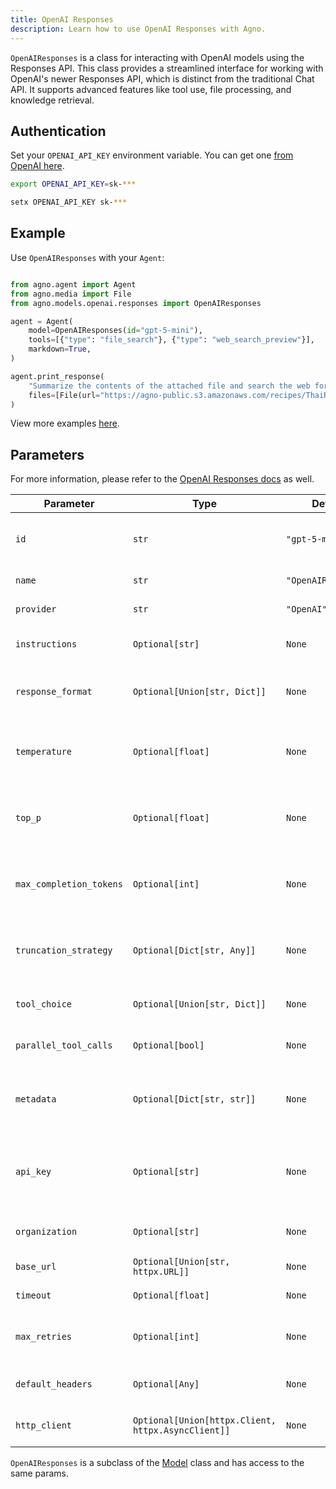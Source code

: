 ```yaml
---
title: OpenAI Responses
description: Learn how to use OpenAI Responses with Agno.
---
```


`OpenAIResponses` is a class for interacting with OpenAI models using the Responses API. This class provides a streamlined interface for working with OpenAI's newer Responses API, which is distinct from the traditional Chat API. It supports advanced features like tool use, file processing, and knowledge retrieval.

## Authentication

Set your `OPENAI_API_KEY` environment variable. You can get one [from OpenAI here](https://platform.openai.com/account/api-keys).

<CodeGroup>

```bash Mac
export OPENAI_API_KEY=sk-***
```

```bash Windows
setx OPENAI_API_KEY sk-***
```

</CodeGroup>

## Example

Use `OpenAIResponses` with your `Agent`:

<CodeGroup>

```python agent.py

from agno.agent import Agent
from agno.media import File
from agno.models.openai.responses import OpenAIResponses

agent = Agent(
    model=OpenAIResponses(id="gpt-5-mini"),
    tools=[{"type": "file_search"}, {"type": "web_search_preview"}],
    markdown=True,
)

agent.print_response(
    "Summarize the contents of the attached file and search the web for more information.",
    files=[File(url="https://agno-public.s3.amazonaws.com/recipes/ThaiRecipes.pdf")],
)

```

</CodeGroup>

<Note> View more examples [here](/examples/models/openai/responses/basic). </Note>

## Parameters

For more information, please refer to the [OpenAI Responses docs](https://platform.openai.com/docs/api-reference/responses) as well.

| Parameter                  | Type                           | Default                | Description                                                                                              |
| -------------------------- | ------------------------------ | ---------------------- | -------------------------------------------------------------------------------------------------------- |
| `id`                       | `str`                          | `"gpt-5-mini"`         | The id of the OpenAI model to use with Responses API                                                    |
| `name`                     | `str`                          | `"OpenAIResponses"`    | The name of the model                                                                                    |
| `provider`                 | `str`                          | `"OpenAI"`             | The provider of the model                                                                                |
| `instructions`             | `Optional[str]`                | `None`                 | System-level instructions for the assistant                                                             |
| `response_format`          | `Optional[Union[str, Dict]]`   | `None`                 | Response format specification for structured outputs                                                     |
| `temperature`              | `Optional[float]`              | `None`                 | Controls randomness in the model's output (0.0 to 2.0)                                                  |
| `top_p`                    | `Optional[float]`              | `None`                 | Controls diversity via nucleus sampling (0.0 to 1.0)                                                    |
| `max_completion_tokens`    | `Optional[int]`                | `None`                 | Maximum number of completion tokens to generate                                                          |
| `truncation_strategy`      | `Optional[Dict[str, Any]]`     | `None`                 | Strategy for truncating messages when they exceed context limits                                        |
| `tool_choice`              | `Optional[Union[str, Dict]]`   | `None`                 | Controls which function is called by the model                                                          |
| `parallel_tool_calls`      | `Optional[bool]`               | `None`                 | Whether to enable parallel function calling                                                              |
| `metadata`                 | `Optional[Dict[str, str]]`     | `None`                 | Developer-defined metadata to associate with the response                                               |
| `api_key`                  | `Optional[str]`                | `None`                 | The API key for authenticating with OpenAI (defaults to OPENAI_API_KEY env var)                        |
| `organization`             | `Optional[str]`                | `None`                 | The organization ID to use for requests                                                                  |
| `base_url`                 | `Optional[Union[str, httpx.URL]]` | `None`              | The base URL for the OpenAI API                                                                         |
| `timeout`                  | `Optional[float]`              | `None`                 | Request timeout in seconds                                                                               |
| `max_retries`              | `Optional[int]`                | `None`                 | Maximum number of retries for failed requests                                                           |
| `default_headers`          | `Optional[Any]`                | `None`                 | Default headers to include in all requests                                                               |
| `http_client`              | `Optional[Union[httpx.Client, httpx.AsyncClient]]` | `None` | HTTP client instance for making requests                                                  |

`OpenAIResponses` is a subclass of the [Model](/reference/models/model) class and has access to the same params.
